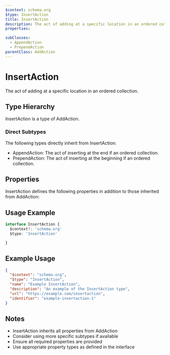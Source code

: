```yaml
---
$context: schema.org
$type: InsertAction
title: InsertAction
description: The act of adding at a specific location in an ordered collection.
properties:

subClasses:
  - AppendAction
  - PrependAction
parentClass: AddAction
---
```


# InsertAction

The act of adding at a specific location in an ordered collection.

## Type Hierarchy

InsertAction is a type of AddAction.

### Direct Subtypes

The following types directly inherit from InsertAction:

- AppendAction: The act of inserting at the end if an ordered collection.
- PrependAction: The act of inserting at the beginning if an ordered collection.

## Properties

InsertAction defines the following properties in addition to those inherited from AddAction:



## Usage Example

```typescript
interface InsertAction {
  $context?: 'schema.org'
  $type: 'InsertAction'

}
```

## Example Usage

```json
{
  "$context": "schema.org",
  "$type": "InsertAction",
  "name": "Example InsertAction",
  "description": "An example of the InsertAction type",
  "url": "https://example.com/insertaction",
  "identifier": "example-insertaction-1"
}
```

## Notes

- InsertAction inherits all properties from AddAction
- Consider using more specific subtypes if available
- Ensure all required properties are provided
- Use appropriate property types as defined in the interface
